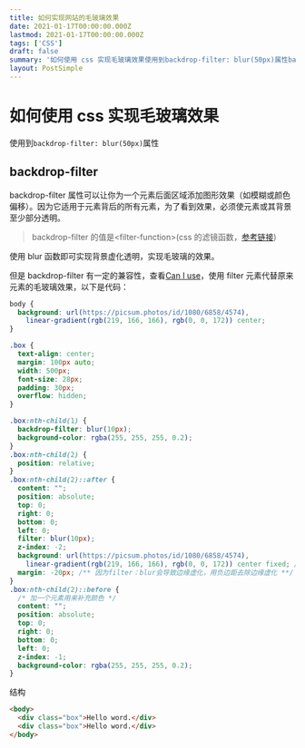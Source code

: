 ```yaml
---
title: 如何实现网站的毛玻璃效果
date: 2021-01-17T00:00:00.000Z
lastmod: 2021-01-17T00:00:00.000Z
tags: ['CSS']
draft: false
summary: '如何使用 css 实现毛玻璃效果使用到backdrop-filter: blur(50px)属性backdrop-filterbackdrop-filter 属性可以让你为一个元素后面区域添加图...'
layout: PostSimple
---
```


# 如何使用 css 实现毛玻璃效果

使用到`backdrop-filter: blur(50px)`属性

## backdrop-filter

backdrop-filter 属性可以让你为一个元素后面区域添加图形效果（如模糊或颜色偏移）。因为它适用于元素背后的所有元素，为了看到效果，必须使元素或其背景至少部分透明。

> backdrop-filter 的值是\<filter-function\>(css 的滤镜函数，[参考链接](https://developer.mozilla.org/zh-CN/docs/Web/CSS/filter-function))

使用 blur 函数即可实现背景虚化透明，实现毛玻璃的效果。

但是 backdrop-filter 有一定的兼容性，查看[Can I use](https://caniuse.com/?search=backdrop-filter)，使用 filter 元素代替原来元素的毛玻璃效果，以下是代码：

```css
body {
  background: url(https://picsum.photos/id/1080/6858/4574),
    linear-gradient(rgb(219, 166, 166), rgb(0, 0, 172)) center;
}

.box {
  text-align: center;
  margin: 100px auto;
  width: 500px;
  font-size: 28px;
  padding: 30px;
  overflow: hidden;
}

.box:nth-child(1) {
  backdrop-filter: blur(10px);
  background-color: rgba(255, 255, 255, 0.2);
}
.box:nth-child(2) {
  position: relative;
}
.box:nth-child(2)::after {
  content: "";
  position: absolute;
  top: 0;
  right: 0;
  bottom: 0;
  left: 0;
  filter: blur(10px);
  z-index: -2;
  background: url(https://picsum.photos/id/1080/6858/4574),
    linear-gradient(rgb(219, 166, 166), rgb(0, 0, 172)) center fixed; /* 和原背景元素的背景设置的一致，fixed是为了滚动的时候不会出现错位 */
  margin: -20px; /** 因为filter：blur会导致边缘虚化，用负边距去除边缘虚化 **/
}
.box:nth-child(2)::before {
  /* 加一个元素用来补充颜色 */
  content: "";
  position: absolute;
  top: 0;
  right: 0;
  bottom: 0;
  left: 0;
  z-index: -1;
  background-color: rgba(255, 255, 255, 0.2);
}
```

结构

```html
<body>
  <div class="box">Hello word.</div>
  <div class="box">Hello word.</div>
</body>
```
